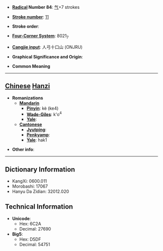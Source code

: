 * '''[[Wiktionary:Chinese radical index| Radical]] Number 84''': [[Wiktionary:Chinese radical index 气|气]]+7 strokes

* '''[[Wiktionary:Chinese total strokes index|Stroke number]]''': [[Wiktionary:Chinese total strokes index 11|11]]

* '''Stroke order''': 

* '''[[Wiktionary:Chinese four corner index|Four-Corner System]]''': 8021<sub>7</sub>

* '''[[Wiktionary:Chinese Cangjie index|Cangjie input]]''': 人弓十口山 (ONJRU)

* '''Graphical Significance and Origin''': 

* '''Common Meaning'''

----

== [[Chinese]] [[Hanzi]] ==

* '''Romanizations'''
** '''[[Mandarin]]'''
*** '''[[Pinyin]]''': kè (ke4)
*** '''[[Wade-Giles]]''': k'o<sup>4</sup>
*** '''[[Yale]]''': 
** '''[[Cantonese]]'''
*** '''[[Jyutping]]''':
*** '''[[Penkyamp]]''': 
*** '''[[Yale]]''': hak1

* '''Other info''': 

----

== Dictionary Information ==

* KangXi: 0600.011
* Morobashi: 17067
* Hanyu Da Zidian: 32012.020

== Technical Information ==

* '''Unicode''':
** Hex: 6C2A
** Decimal: 27690
* '''Big5''':
** Hex: D5DF
** Decimal: 54751